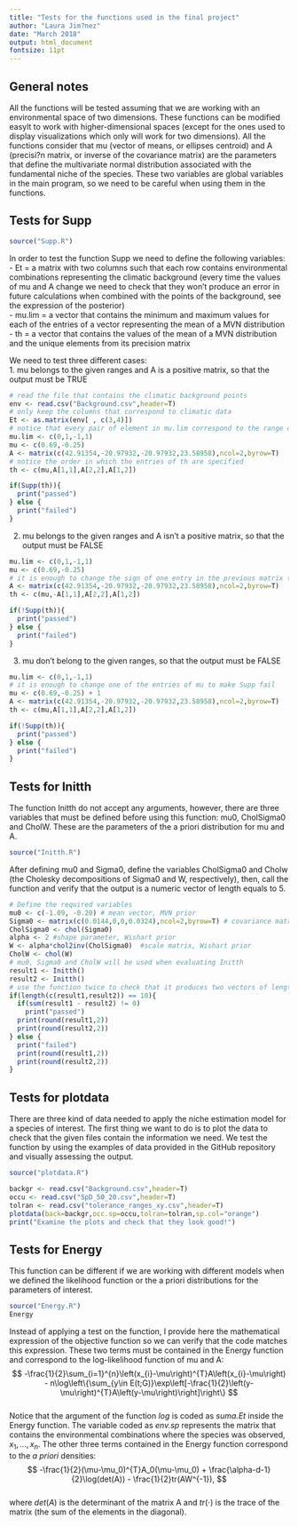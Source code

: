 ```yaml
---
title: "Tests for the functions used in the final project"
author: "Laura Jim?nez"
date: "March 2018"
output: html_document
fontsize: 11pt
---
```


<!--***DAN: To find my comments search for ***DAN in all files-->

<!--***DAN: Excellent use of git - lots of commits, sensible messages, and halfway tag!-->

<!--***DAN: You had function specs (with no guts) and tests at "halfway" so that's great!-->

<!--***DAN: Tests.Rmd knitted on the first try, and so did your proposal, great!-->

<!--***DAN: Your function specs are very precise and well written, and your tests are
explained in great detail and seem quite extensive! This should hopefully make a 
good research resource for you! I am glad to see you incorporating all the principles
wholeheartedly! I have not checked every line of your functions or tests because I do
not have the necessary background to do so, but I can see you have applied the 
principles of unit testing very well. Since I understand you are writing an extensive 
software suite for your thesis, tests like this should stand you in good stead - 
tests are more important the more complex the software gets!-->

## General notes

All the functions will be tested assuming that we are working with an environmental space of two dimensions. These functions can be modified easylt to work with higher-dimensional spaces (except for the ones used to display visualizations which only will work for two dimensions).
All the functions consider that mu (vector of means, or ellipses centroid) and A (precisi?n matrix, or inverse of the covariance matrix) are the parameters that define the multivariate normal distribution associated with the fundamental niche of the species. These two variables are global variables in the main program, so we need to be careful when using them in the functions.

## Tests for Supp

```r
source("Supp.R")
```

In order to test the function Supp we need to define the following variables:  
- Et = a matrix with two columns such that each row contains environmental combinations representing the climatic background (every time the values of mu and A change we need to check that they won't produce an error in future calculations when combined with the points of the background, see the expression of the posterior)  
- mu.lim = a vector that contains the minimum and maximum values for each of the entries of a vector representing the mean of a MVN distribution  
- th = a vector that contains the values of the mean of a MVN distribution and the unique elements from its precision matrix

We need to test three different cases:  
1. mu belongs to the given ranges and A is a positive matrix, so that the output must be TRUE  
```r
# read the file that contains the climatic background points
env <- read.csv("Background.csv",header=T)
# only keep the columns that correspond to climatic data
Et <- as.matrix(env[ , c(3,4)])
# notice that every pair of element in mu.lim correspond to the range of each variable in the multivariate space
mu.lim <- c(0,1,-1,1)
mu <- c(0.69,-0.25)
A <- matrix(c(42.91354,-20.97932,-20.97932,23.58958),ncol=2,byrow=T)
# notice the order in which the entries of th are specified
th <- c(mu,A[1,1],A[2,2],A[1,2])

if(Supp(th)){
  print("passed")
} else {
  print("failed")
}
```
2. mu belongs to the given ranges and A isn't a positive matrix, so that the output must be FALSE  
```r
mu.lim <- c(0,1,-1,1)
mu <- c(0.69,-0.25)
# it is enough to change the sign of one entry in the previous matrix to get a matrix that is not possitive definite
A <- matrix(c(42.91354,-20.97932,-20.97932,23.58958),ncol=2,byrow=T)
th <- c(mu,-A[1,1],A[2,2],A[1,2])

if(!Supp(th)){
  print("passed")
} else {
  print("failed")
}
```
3. mu don't belong to the given ranges, so that the output must be FALSE  
```r
mu.lim <- c(0,1,-1,1)
# it is enough to change one of the entries of mu to make Supp fail
mu <- c(0.69,-0.25) + 1
A <- matrix(c(42.91354,-20.97932,-20.97932,23.58958),ncol=2,byrow=T)
th <- c(mu,A[1,1],A[2,2],A[1,2])

if(!Supp(th)){
  print("passed")
} else {
  print("failed")
}
```

## Tests for Initth

The function Initth do not accept any arguments, however, there are 
three variables that must be defined before using this function: mu0, CholSigma0 and CholW. These are the parameters of the a priori distribution for mu and A.

```r
source("Initth.R")
```
After defining mu0 and Sigma0, define the variables CholSigma0 and Cholw (the Cholesky decompositions of Sigma0 and W, respectively), then, call the function and verify that the output is a numeric vector of length equals to 5.
```r
# Define the required variables
mu0 <- c(-1.09, -0.20) # mean vector, MVN prior
Sigma0 <- matrix(c(0.0144,0,0,0.0324),ncol=2,byrow=T) # covariance matrix, MVN prior
CholSigma0 <- chol(Sigma0)
alpha <- 2 #shape parameter, Wishart prior
W <- alpha*chol2inv(CholSigma0)  #scale matrix, Wishart prior
CholW <- chol(W)
# mu0, Sigma0 and CholW will be used when evaluating Initth
result1 <- Initth()
result2 <- Initth()
# use the function twice to check that it produces two vectors of length equals to 5 and that these vectors are different
if(length(c(result1,result2)) == 10){
  if(sum(result1 - result2) != 0)
    print("passed")
  print(round(result1,2))
  print(round(result2,2))
} else {
  print("failed")
  print(round(result1,2))
  print(round(result2,2))
}
```

## Tests for plotdata

There are three kind of data needed to apply the niche estimation model for a species of interest. The first thing we want to do is to plot the data to check that the given files contain the information we need.
We test the function by using the examples of data provided in the GitHub repository and visually assessing the output.

```r
source("plotdata.R")
```

```r
backgr <- read.csv("Background.csv",header=T)
occu <- read.csv("SpD_50_20.csv",header=T)
tolran <- read.csv("tolerance_ranges_xy.csv",header=T)
plotdata(back=backgr,occ.sp=occu,tolran=tolran,sp.col="orange")
print("Examine the plots and check that they look good!")
```

## Tests for Energy

This function can be different if we are working with different models when we defined the likelihood function or the a priori distributions for the parameters of interest.  
```r
source("Energy.R")
Energy
```

Instead of applying a test on the function, I provide here the mathematical expression of the objective function so we can verify that the code matches this expression.
These two terms must be contained in the Energy function and correspond to the log-likelihood function of mu and A:  
$$ -\frac{1}{2}\sum_{i=1}^{n}\left(x_{i}-\mu\right)^{T}A\left(x_{i}-\mu\right) - n\log\left\{\sum_{y\in E(t;G)}\exp\left[-\frac{1}{2}\left(y-\mu\right)^{T}A\left(y-\mu\right)\right]\right\} $$  
Notice that the argument of the function $log$ is coded as _suma.Et_ inside the Energy function. The variable coded as _env.sp_ represents the matrix that contains the environmental combinations where the species was observed, $x_{1},...,x_{n}$.
The other three terms contained in the Energy function correspond to the _a priori_ densities:  
$$  -\frac{1}{2}(\mu-\mu_0)^{T}A_0(\mu-\mu_0) + \frac{\alpha-d-1}{2}\log(det(A)) - \frac{1}{2}tr(AW^{-1}), $$  
where $det(A)$ is the determinant of the matrix A and $tr(\cdot)$ is the trace of the matrix (the sum of the elements in the diagonal).
